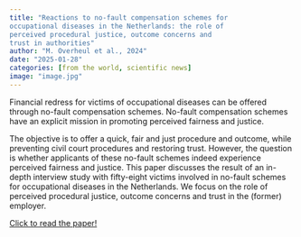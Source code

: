 ```yaml
---
title: "Reactions to no-fault compensation schemes for
occupational diseases in the Netherlands: the role of
perceived procedural justice, outcome concerns and
trust in authorities"
author: "M. Overheul et al., 2024"
date: "2025-01-28"
categories: [from the world, scientific news]
image: "image.jpg"
---
```


Financial redress for victims of occupational diseases can be offered through no-fault compensation schemes. No-fault compensation schemes have an explicit mission in promoting perceived fairness and justice.

The objective is to offer a quick, fair and just procedure and outcome, while preventing civil court procedures and restoring trust. However, the question is whether applicants of these no-fault schemes indeed experience perceived fairness and justice. This paper discusses the result of an in-depth interview study with fifty-eight victims involved in no-fault schemes for occupational diseases in the Netherlands. We focus on the role of perceived procedural justice, outcome concerns and trust in the (former) employer.

[Click to read the paper!](https://www.cambridge.org/core/journals/international-journal-of-law-in-context/article/reactions-to-nofault-compensation-schemes-for-occupational-diseases-in-the-netherlands-the-role-of-perceived-procedural-justice-outcome-concerns-and-trust-in-authorities/C4BB51827A3EDE4F795567B652644678)
